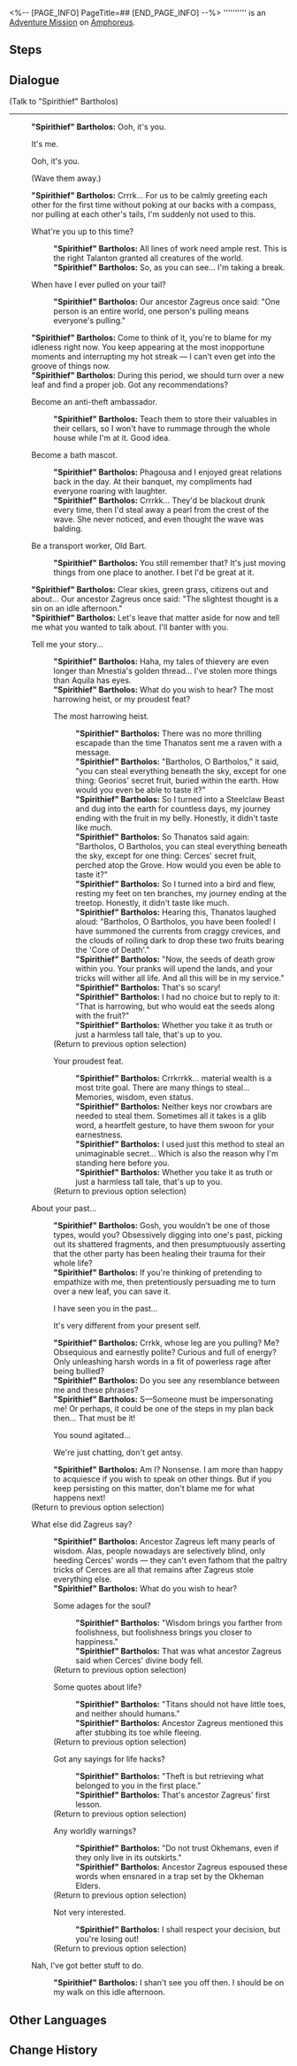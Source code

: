 <%-- [PAGE_INFO]
PageTitle=##
[END_PAGE_INFO] --%>
{{Stub|Dialogue.}}
{{Mission Infobox
|id            = 4015602
|title         = 
|image         = <!--Mission .png-->
|type          = Adventure
|event_name    = 
|chapter       = 
|requirements  = 
* {{cx}}<!--Hidden Mission ID 4015700--> completed
* {{cx}}<!--Hidden Mission ID 4015702--> completed
* {{cx}}<!--Hidden Mission ID 4015703--> completed
* {{cx}}<!--Hidden Mission ID 4015704--> completed
* {{cx}}<!--Hidden Mission ID 4015705--> completed
* {{cx}}<!--Hidden Mission ID 4015706--> completed
* {{cx}}<!--Hidden Mission ID 4015707--> completed
* {{cx}}<!--Hidden Mission ID 4015708--> completed
* {{cx}}<!--Hidden Mission ID 4015709--> completed
|summary       = <!--official mission summary from Fate's Atlas-->
|characters    = "Spirithief" Bartholos; Trailblazer
|startLocation = [[Amphoreus]] - [["Eternal Holy City" Okhema]]
|world         = Amphoreus
|area          = "Eternal Holy City" Okhema
|prev          = 
|next          = 
|rewards       = Spirithief (Profile Picture)*1 { text = Spirithief }
}}
'''''''''' is an [[Adventure Mission]] on [[Amphoreus]].

==Steps==


<!--
==Gameplay Notes==

--><!--
==Trial Character==

-->
==Dialogue==
{{Stub Dialogue}}

;(Talk to "Spirithief" Bartholos)
----
:'''"Spirithief" Bartholos:''' Ooh, it's you.
:{{DIcon|Arrow}} It's me.
:{{DIcon|Arrow}} Ooh, it's you.
:{{DIcon|Arrow}} (Wave them away.)
:'''"Spirithief" Bartholos:''' Crrrk... For us to be calmly greeting each other for the first time without poking at our backs with a compass, nor pulling at each other's tails, I'm suddenly not used to this.
:{{DIcon|Arrow}} What're you up to this time?
::'''"Spirithief" Bartholos:''' All lines of work need ample rest. This is the right Talanton granted all creatures of the world.
::'''"Spirithief" Bartholos:''' So, as you can see... I'm taking a break.
:{{DIcon|Arrow}} When have I ever pulled on your tail?
::'''"Spirithief" Bartholos:''' Our ancestor Zagreus once said: "One person is an entire world, one person's pulling means everyone's pulling."
:'''"Spirithief" Bartholos:''' Come to think of it, you're to blame for my idleness right now. You keep appearing at the most inopportune moments and interrupting my hot streak &mdash; I can't even get into the groove of things now.
:'''"Spirithief" Bartholos:''' During this period, we should turn over a new leaf and find a proper job. Got any recommendations?
:{{DIcon|Arrow}} Become an anti-theft ambassador.
::'''"Spirithief" Bartholos:''' Teach them to store their valuables in their cellars, so I won't have to rummage through the whole house while I'm at it. Good idea.
:{{DIcon|Arrow}} Become a bath mascot.
::'''"Spirithief" Bartholos:''' Phagousa and I enjoyed great relations back in the day. At their banquet, my compliments had everyone roaring with laughter.
::'''"Spirithief" Bartholos:''' Crrrkk... They'd be blackout drunk every time, then I'd steal away a pearl from the crest of the wave. She never noticed, and even thought the wave was balding.
:{{DIcon|Arrow}} Be a transport worker, Old Bart.
::'''"Spirithief" Bartholos:''' You still remember that? It's just moving things from one place to another. I bet I'd be great at it.
:'''"Spirithief" Bartholos:''' Clear skies, green grass, citizens out and about... Our ancestor Zagreus once said: "The slightest thought is a sin on an idle afternoon."
:'''"Spirithief" Bartholos:''' Let's leave that matter aside for now and tell me what you wanted to talk about. I'll banter with you.
:{{DIcon|Talk}} Tell me your story...
::'''"Spirithief" Bartholos:''' Haha, my tales of thievery are even longer than Mnestia's golden thread... I've stolen more things than Aquila has eyes.
::'''"Spirithief" Bartholos:''' What do you wish to hear? The most harrowing heist, or my proudest feat?
::{{DIcon|Arrow}} The most harrowing heist.
:::'''"Spirithief" Bartholos:''' There was no more thrilling escapade than the time Thanatos sent me a raven with a message.
:::'''"Spirithief" Bartholos:''' "Bartholos, O Bartholos," it said, "you can steal everything beneath the sky, except for one thing: Georios' secret fruit, buried within the earth. How would you even be able to taste it?"
:::'''"Spirithief" Bartholos:''' So I turned into a Steelclaw Beast and dug into the earth for countless days, my journey ending with the fruit in my belly. Honestly, it didn't taste like much.
:::'''"Spirithief" Bartholos:''' So Thanatos said again: "Bartholos, O Bartholos, you can steal everything beneath the sky, except for one thing: Cerces' secret fruit, perched atop the Grove. How would you even be able to taste it?"
:::'''"Spirithief" Bartholos:''' So I turned into a bird and flew, resting my feet on ten branches, my journey ending at the treetop. Honestly, it didn't taste like much.
:::'''"Spirithief" Bartholos:''' Hearing this, Thanatos laughed aloud: "Bartholos, O Bartholos, you have been fooled! I have summoned the currents from craggy crevices, and the clouds of roiling dark to drop these two fruits bearing the 'Core of Death'."
:::'''"Spirithief" Bartholos:''' "Now, the seeds of death grow within you. Your pranks will upend the lands, and your tricks will wither all life. And all this will be in my service."
:::'''"Spirithief" Bartholos:''' That's so scary!
:::'''"Spirithief" Bartholos:''' I had no choice but to reply to it: "That is harrowing, but who would eat the seeds along with the fruit?"
:::'''"Spirithief" Bartholos:''' Whether you take it as truth or just a harmless tall tale, that's up to you.
::;(Return to previous option selection)
::{{DIcon|Arrow}} Your proudest feat.
:::'''"Spirithief" Bartholos:''' Crrkrrkk... material wealth is a most trite goal. There are many things to steal... Memories, wisdom, even status.
:::'''"Spirithief" Bartholos:''' Neither keys nor crowbars are needed to steal them. Sometimes all it takes is a glib word, a heartfelt gesture, to have them swoon for your earnestness.
:::'''"Spirithief" Bartholos:''' I used just this method to steal an unimaginable secret... Which is also the reason why I'm standing here before you.
:::'''"Spirithief" Bartholos:''' Whether you take it as truth or just a harmless tall tale, that's up to you.
::;(Return to previous option selection)
:{{DIcon|Talk}} About your past...
::'''"Spirithief" Bartholos:''' Gosh, you wouldn't be one of those types, would you? Obsessively digging into one's past, picking out its shattered fragments, and then presumptuously asserting that the other party has been healing their trauma for their whole life?
::'''"Spirithief" Bartholos:''' If you're thinking of pretending to empathize with me, then pretentiously persuading me to turn over a new leaf, you can save it.
::{{DIcon|Arrow}} I have seen you in the past...
::{{DIcon|Arrow}} It's very different from your present self.
::'''"Spirithief" Bartholos:''' Crrkk, whose leg are you pulling? Me? Obsequious and earnestly polite? Curious and full of energy? Only unleashing harsh words in a fit of powerless rage after being bullied?
::'''"Spirithief" Bartholos:''' Do you see any resemblance between me and these phrases?
::'''"Spirithief" Bartholos:''' S&mdash;Someone must be impersonating me! Or perhaps, it could be one of the steps in my plan back then... That must be it!
::{{DIcon|Arrow}} You sound agitated...
::{{DIcon|Arrow}} We're just chatting, don't get antsy.
::'''"Spirithief" Bartholos:''' Am I? Nonsense. I am more than happy to acquiesce if you wish to speak on other things. But if you keep persisting on this matter, don't blame me for what happens next!
:;(Return to previous option selection)
:{{DIcon|Talk}} What else did Zagreus say?
::'''"Spirithief" Bartholos:''' Ancestor Zagreus left many pearls of wisdom. Alas, people nowadays are selectively blind, only heeding Cerces' words &mdash; they can't even fathom that the paltry tricks of Cerces are all that remains after Zagreus stole everything else.
::'''"Spirithief" Bartholos:''' What do you wish to hear?
::{{DIcon|Arrow}} Some adages for the soul?
:::'''"Spirithief" Bartholos:''' "Wisdom brings you farther from foolishness, but foolishness brings you closer to happiness."
:::'''"Spirithief" Bartholos:''' That was what ancestor Zagreus said when Cerces' divine body fell.
::;(Return to previous option selection)
::{{DIcon|Arrow}} Some quotes about life?
:::'''"Spirithief" Bartholos:''' "Titans should not have little toes, and neither should humans."
:::'''"Spirithief" Bartholos:''' Ancestor Zagreus mentioned this after stubbing its toe while fleeing.
::;(Return to previous option selection)
::{{DIcon|Arrow}} Got any sayings for life hacks?
:::'''"Spirithief" Bartholos:''' "Theft is but retrieving what belonged to you in the first place."
:::'''"Spirithief" Bartholos:''' That's ancestor Zagreus' first lesson.
::;(Return to previous option selection)
::{{DIcon|Arrow}} Any worldly warnings?
:::'''"Spirithief" Bartholos:''' "Do not trust Okhemans, even if they only live in its outskirts."
:::'''"Spirithief" Bartholos:''' Ancestor Zagreus espoused these words when ensnared in a trap set by the Okheman Elders.
::;(Return to previous option selection)
::{{DIcon|Return}} Not very interested.
:::'''"Spirithief" Bartholos:''' I shall respect your decision, but you're losing out!
::;(Return to previous option selection)
:{{DIcon|Exit}} Nah, I've got better stuff to do.
::'''"Spirithief" Bartholos:''' I shan't see you off then. I should be on my walk on this idle afternoon.
{{Dialogue End}}

==Other Languages==
{{Other Languages
|en   = 
|zhs  = 
|zht  = 
|ja   = 
|ko   = 
|es   = 
|fr   = 
|ru   = 
|th   = 
|vi   = 
|de   = 
|id   = 
|pt   = 
}}

==Change History==
{{Change History|3.0}}
